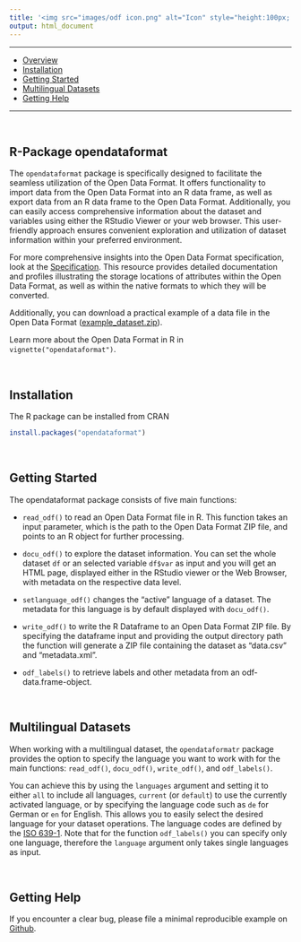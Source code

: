```yaml
---
title: '<img src="images/odf icon.png" alt="Icon" style="height:100px; vertical-align: middle;"/> <span style="color: #156082; font-weight: bold; position: relative; top: 10px;">R-Package</span>'
output: html_document
---
```


------------------------------------------------------------------------

-   [Overview](#r-package-opendataformat)
-   [Installation](#installation)
-   [Getting Started](#getting-started)
-   [Multilingual Datasets](#multilingual-datasets)
-   [Getting Help](#getting-help)

------------------------------------------------------------------------

<br>

## R-Package opendataformat

The `opendataformat` package is specifically designed to facilitate the seamless utilization of the Open Data Format. 
It offers functionality to import data from the Open Data Format into an R data frame, as well as export data from an R data frame to the Open Data Format. 
Additionally, you can easily access comprehensive information about the dataset and variables using either the RStudio Viewer or your web browser. 
This user-friendly approach ensures convenient exploration and utilization of dataset information within your preferred environment.

For more comprehensive insights into the Open Data Format specification, look at the [Specification](specification.html). 
This resource provides detailed documentation and profiles illustrating the storage locations of attributes within the Open Data Format, as well as within the native formats to which they will be converted.

Additionally, you can download a practical example of a data file in the Open Data Format (<a href="/files/example_dataset.zip" download>example_dataset.zip</a>).

Learn more about the Open Data Format in R in `vignette("opendataformat")`.

<br>

## Installation

The R package can be installed from CRAN

``` r
install.packages("opendataformat")
```

<br>

## Getting Started

The opendataformat package consists of five main functions:

- `read_odf()` to read an Open Data Format file in R. This function takes an input parameter, which is the path to the Open Data Format ZIP file, and points to an R object for further processing.

- `docu_odf()` to explore the dataset information. You can set the whole dataset `df` or an selected variable `df$var` as input and you will get an HTML page, displayed either in the RStudio viewer or the Web Browser, with metadata on the respective data level. 

- `setlanguage_odf()` changes the "active" language of a dataset. The metadata for this language is by default displayed with `docu_odf()`.

- `write_odf()` to write the R Dataframe to an Open Data Format ZIP file. By specifying the dataframe input and providing the output directory path the function will generate a ZIP file containing the dataset as "data.csv" and "metadata.xml".

- `odf_labels()` to retrieve labels and other metadata from an odf-data.frame-object.

<br>

## Multilingual Datasets

When working with a multilingual dataset, the `opendataformatr` package provides the option to specify the language you want to work with for the main functions: `read_odf()`, `docu_odf()`, `write_odf()`, and `odf_labels()`.
 
You can achieve this by using the `languages` argument and setting it to either 
`all` to include all languages, `current` (or `default`) to use the currently activated language, or by specifying the language code such as `de` for German or `en` for English. 
This allows you to easily select the desired language for your dataset operations.
The language codes are defined by the [ISO 639-1](https://de.wikipedia.org/wiki/Liste_der_ISO-639-1-Codes).
Note that for the function `odf_labels()` you can specify only one language, therefore the `language` argument only takes single languages as input.

<br>

## Getting Help

If you encounter a clear bug, please file a minimal reproducible example
on [Github](https://github.com/opendataformat/r-package-opendataformat/issues). 

<br><br>

